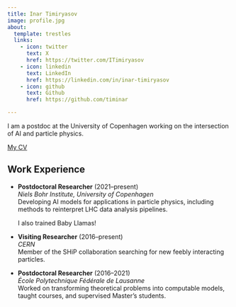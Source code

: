 ```yaml
---
title: Inar Timiryasov
image: profile.jpg
about:
  template: trestles
  links:
    - icon: twitter
      text: X
      href: https://twitter.com/ITimiryasov
    - icon: linkedin
      text: LinkedIn
      href: https://linkedin.com/in/inar-timiryasov
    - icon: github
      text: Github
      href: https://github.com/timinar

---
```


I am a postdoc at the University of Copenhagen working on the intersection of AI and particle physics. 
<!-- I am a Senior Postdoctoral Researcher at the Niels Bohr Institute, University of Copenhagen, specializing in the intersection of AI and particle physics. My work involves leveraging advanced machine learning techniques to unravel complex phenomena in particle physics. -->


[My CV](/assets/Timiryasov_resume.pdf)

## Work Experience

- **Postdoctoral Researcher** (2021--present)  
  *Niels Bohr Institute, University of Copenhagen*\
  Developing AI models for applications in particle physics, including methods to reinterpret LHC data analysis pipelines.

  I also trained Baby Llamas!

- **Visiting Researcher** (2016--present)  
  *CERN*\
  Member of the SHiP collaboration searching for new feebly interacting particles.

- **Postdoctoral Researcher** (2016--2021)  
  *École Polytechnique Fédérale de Lausanne*\
  Worked on transforming theoretical problems into computable models, taught courses, and supervised Master’s students.


<!-- - **Professional Experience**: Copenhagen Univeristy, CERN, École Polytechnique Fédérale de Lausanne.
- **Key Projects**: Training LLMs in BabyLM challenge (top 5%), AI models in particle physics, Kaggle Competitions (Gold and Silver Medals).
- **Teaching and Mentoring**: Courses in group theory, classical field theory; supervision of Master’s students.
- **Technical Expertise**: Python, Julia, PyTorch, Transformers, Pandas, Linux, Git, and more. -->


